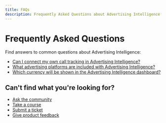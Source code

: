 ```yaml
---
title: FAQs
description: Frequently Asked Questions about Advertising Intelligence
---
```


# Frequently Asked Questions

Find answers to common questions about Advertising Intelligence:

- [Can I connect my own call tracking in Advertising Intelligence?](connect-call-tracking)
- [What advertising platforms are included with Advertising Intelligence?](advertising-platforms)
- [Which currency will be shown in the Advertising Intelligence dashboard?](currency-display)

## Can't find what you're looking for?

- [Ask the community](https://www.facebook.com/groups/vendasta)
- [Take a course](https://academy.vendasta.com/)
- [Submit a ticket](/requests/new)
- [Give product feedback](https://roadmap.vendasta.com)